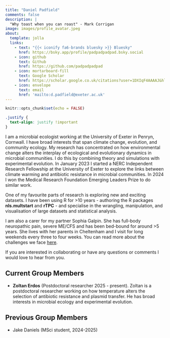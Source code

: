 ```yaml
---
title: "Daniel Padfield"
comments: false
description: |
  "Why toast when you can roast" - Mark Corrigan
image: images/profile_avatar.jpeg
about:
  template: jolla
  links:
    - text: "{{< iconify fa6-brands bluesky >}} Bluesky"
      href: https://bsky.app/profile/padpadpadpad.bsky.social
    - icon: github
      text: Github
      href: https://github.com/padpadpadpad
    - icon: mortarboard-fill
      text: Google Scholar
      href: https://scholar.google.co.uk/citations?user=1DXIqF4AAAAJ&hl=en
    - icon: envelope
      text: email
      href: 'mailto:d.padfield@exeter.ac.uk'
---
```


```r
knitr::opts_chunk$set(echo = FALSE)
```

```css
.justify {
  text-align: justify !important
}
```

:::{.justify}

:::{#hero-heading}

I am a microbial ecologist working at the University of Exeter in Penryn, Cornwall. I have broad interests that span climate change, evolution, and community ecology. My research has concentrated on how environmental change alters the interplay of ecological and evolutionary dynamics in microbial communities. I do this by combining theory and simulations with experimental evolution. In January 2023 I started a NERC Independent Research Fellowship at the University of Exeter to explore the links between climate warming and antibiotic resistance in microbial communities. In 2024 I won the Medical Research Foundation Emerging Leaders Prize to do similar work.

One of my favourite parts of research is exploring new and exciting datasets. I have been using R for >10 years - authoring the R packages **nls.multstart** and **rTPC** - and specialise in the wrangling, manipulation, and visualisation of large datasets and statistical analysis.

I am also a carer for my partner Sophia Galpin. She has full-body neuropathic pain, severe ME/CFS and has been bed-bound for around >5 years. She lives with her parents in Cheltenham and I visit for long weekends every three to four weeks. You can read more about the challenges we face [here](https://padpadpadpad.netlify.app/posts/caring_for_soph/).

If you are interested in collaborating or have any questions or comments I would love to hear from you.

:::

## Current Group Members

- **Zoltan Erdos** (Postdoctoral researcher 2025 - present). Zoltan is a postdoctoral researcher working on how temperature alters the selection of antibiotic resistance and plasmid transfer. He has broad interests in microbial ecology and experimental evolution.

## Previous Group Members

- Jake Daniels (MSci student, 2024-2025)

:::